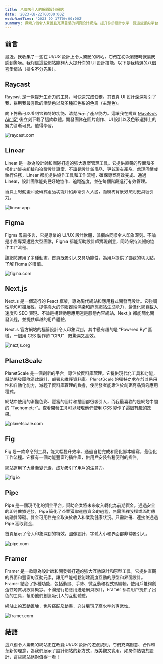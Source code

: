 ```yaml
---
title: 八個吸引人的網頁設計網站
date: '2023-08-22T00:00:00Z'
modifiedTime: '2023-09-17T00:00:00Z'
summary: 探索八個令人驚艷且充滿靈感的網頁設計網站，提升你的設計水平，從這些頂尖平台中獲取啟發。
---
```


## 前言

最近，我收集了一些在 UI/UX 設計上令人驚艷的網站，它們在初次瀏覽時就讓我感到驚嘆。我相信這些網站能夠大大提升你的 UI 設計技能。以下是我精選的八個喜愛網站（排名不分先後）。

## Raycast

Raycast 是一款提升生產力的工具，可快速完成任務。其首頁 UI 設計深深吸引了我，採用我最喜歡的漸變色以及多種紅色系的色調（主題色）。

向下捲動可以看到它獨特的功能，清楚展示了產品能力。這讓我在購買 [MacBook Air 15"](/uses) 後立刻下載了這款軟體。開發團隊在圖片創作、UI 設計以及色彩選擇上的努力清晰可見，值得學習。

<Image
  src='/images/blog/top-8-attractive-web-design-websites/raycast-com.png'
  width={1920}
  height={1024}
  alt='raycast.com'
/>

<LinkCard href='https://www.raycast.com' hostname='raycast.com' title='Raycast' />

## Linear

Linear 是一款為設計師和團隊打造的強大專案管理工具。它提供直觀的界面和多樣化功能來組織和追蹤設計專案。不論是設計新產品、更新現有產品、處理回饋或執行任務，Linear 都能提供協作工具和工作流程，確保專案高效完成。通過 Linear，設計團隊能夠更好地協作、追蹤進度，並在每個階段進行有效管理。

首頁上的動畫和瓷磚式產品功能介紹非常引人入勝，而模糊背景效果則更具吸引力。

<Image
  src='/images/blog/top-8-attractive-web-design-websites/linear-app.png'
  width={1920}
  height={1024}
  alt='linear.app'
/>

<LinkCard href='https://linear.app' hostname='linear.app' title='Linear' />

## Figma

Figma 毋需多言，它是專業的 UI/UX 設計軟體，其網站同樣令人印象深刻。不論是小型專案還是大型團隊，Figma 都能幫助設計師實現創意，同時保持流暢的協作工作流程。

該網站運用了多種動畫，首頁既吸引人又具功能性，為用戶提供了直觀的切入點，了解 Figma 的價值。

<Image
  src='/images/blog/top-8-attractive-web-design-websites/figma-com.png'
  width={1920}
  height={1024}
  alt='figma.com'
/>

<LinkCard href='https://www.figma.com' hostname='figma.com' title='Figma' />

## Next.js

Next.js 是一個流行的 React 框架，專為現代網站和應用程式開發而設計。它強調性能和可擴展性，提供強大的伺服器端渲染和靜態網站生成能力，最佳化網頁載入速度和 SEO 表現。不論是構建動態應用還是靜態內容網站，Next.js 都能簡化開發流程，並提供卓越的用戶體驗。

Next.js 官方網站的極簡設計令人印象深刻，其中最有趣的是 “Powered By” 區域，一個用 CSS 製作的 “CPU”，既驚喜又高效。

<Image
  src='/images/blog/top-8-attractive-web-design-websites/nextjs-org.png'
  width={1920}
  height={1024}
  alt='nextjs.org'
/>

<LinkCard href='https://nextjs.org' hostname='nextjs.org' title='Nextjs' />

## PlanetScale

PlanetScale 是一個創新的平台，專注於資料庫管理。它提供現代化工具和功能，幫助開發團隊高效設計、部署和維護資料庫。PlanetScale 的獨特之處在於其易用性和自動化能力，減輕了資料庫管理的負擔，使開發者能專注於創建高品質的應用程式。

網站中使用的漸變色彩、豐富的圖片和插圖都很吸引人，而我最喜歡的是網站中間的 “Tachometer”。查看開發工具可以發現他們使用 CSS 製作了這個有趣的效果。

<Image
  src='/images/blog/top-8-attractive-web-design-websites/planetscale-com.png'
  width={1920}
  height={1024}
  alt='planetscale.com'
/>

<LinkCard href='https://planetscale.com' hostname='planetscale.com' title='PlanetScale' />

## Fig

Fig 是一款命令列工具，能大幅提升效率，通過自動完成和簡化腳本編寫，最佳化工作流程。它擁有一個功能豐富的插件庫，供用戶安裝各種便利的插件。

網站運用了大量漸變元素，成功吸引了用戶的注意力。

<Image
  src='/images/blog/top-8-attractive-web-design-websites/fig-io.png'
  width={1920}
  height={1024}
  alt='fig.io'
/>

<LinkCard href='https://fig.io' hostname='fig.io' title='Fig' />

## Pipe

Pipe 是一個現代化的資金平台，幫助企業將未來收入轉化為前期資金。通過安全的即時數據連接，Pipe 簡化了企業獲取運營資金的過程，無需稀釋股權或面對傳統融資障礙。資金可用性完全取決於收入和業務健康狀況。只需註冊、連接並通過 Pipe 獲取資金。

首頁展示了令人印象深刻的特效，圖像設計、字體大小和界面都非常吸引人。

<Image
  src='/images/blog/top-8-attractive-web-design-websites/pipe-com.png'
  width={1920}
  height={1024}
  alt='pipe.com'
/>

<LinkCard href='https://pipe.com' hostname='pipe.com' title='Pipe' />

## Framer

Framer 是一款專為設計師和開發者打造的強大互動設計和原型工具。它提供直觀的界面和豐富的互動元素，讓用戶能輕鬆創建高度互動的原型和界面設計。Framer 結合了多種功能，包括動畫、手勢、微互動和程式碼編輯，使用戶能夠創造性地實現設計概念。不論是行動應用還是網頁設計，Framer 都為用戶提供了出色的工具，幫助他們創造吸引人的互動體驗。

網站上的互動區塊、色彩搭配及動畫，充分展現了高水準的專業性。

<Image
  src='/images/blog/top-8-attractive-web-design-websites/framer-com.png'
  width={1920}
  height={1024}
  alt='framer.com'
/>

<LinkCard href='https://www.framer.com' hostname='framer.com' title='Framer' />

## 結語

這八個令人驚豔的網站正在改變 UI/UX 設計的遊戲規則。它們充滿創意、合作和革新的理念，為我們展示了設計網站的新方式，既美觀又實用。如果你熱衷於設計，這些網站絕對值得一看！
